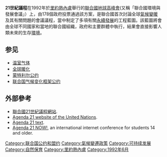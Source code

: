 '''21世紀議程'''在1992年於[[里約熱內盧|里約熱內盧]]舉行的[[聯合國|聯合國]][[地球高峰會|地球高峰會]](又稱「聯合國環境與發展會議」）上，由178個政府投票通過該方案，是聯合國首次討論全球[[氣候變暖|氣候變暖]]及其有關問題的會議議程，當中制定了多項有關[[永續發展|永續發展]]的工程藍圖。該藍圖將會由全球不同國家和當地的聯合國組織，政府和主要群體中執行，結果會直接影響人類未來的生存[[環境|環境]]。

== 参见 ==
* [[温室气体|温室气体]]
* [[全球暖化|全球暖化]]
* [[蒙特利尔公约|蒙特利尔公约]]
* [[联合国气候变化框架公约|联合国气候变化框架公约]]

== 外部參考 ==
* [http://www.un.org/chinese/events/wssd/agenda21.htm 聯合國21世紀議程網站]{{Wayback|url=http://www.un.org/chinese/events/wssd/agenda21.htm |date=20200815132805 }}.
* [http://www.un.org/esa/dsd/agenda21/ Agenda 21 website of the United Nations]{{Webarchive|url=https://archive.is/20120917165525/www.un.org/esa/dsd/agenda21/ |date=2012-09-17 }}.
* [http://www.un.org/esa/sustdev/agenda21text.htm Agenda 21 text]{{Wayback|url=http://www.un.org/esa/sustdev/agenda21text.htm |date=20201025024246 }}.
* [http://www.agenda21now.org Agenda 21 NOW!]{{Wayback|url=http://www.agenda21now.org/ |date=20201129073626 }}, an international internet conference for students 14 and older.

{{Sustainability|selected=agreements}}

[[Category:联合国公约和盟约|Category:联合国公约和盟约]]
[[Category:氣候變遷政策|Category:氣候變遷政策]]
[[Category:可持续发展|Category:可持续发展]]
[[Category:自然保育|Category:自然保育]]
[[Category:里約熱內盧|Category:里約熱內盧]]
[[Category:1992年6月|Category:1992年6月]]